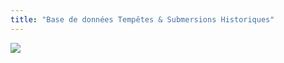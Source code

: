 ---
title: "Base de données Tempêtes & Submersions Historiques"
---

[![](https://github.com/IRSN/NaturalHazards/blob/main/bddtsh.JPG?raw=true)](https://bddtsh.irsn.fr/)




